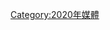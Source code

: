 {{year by category
|m=2
|c=0
|d=2
|y=0
|cat=媒體獎項
|sortkey=媒體獎項
|parent=媒體獎項
|subcat=2020年獎項
}}

[[Category:2020年媒體|Category:2020年媒體]]